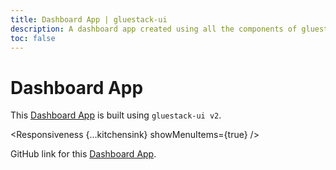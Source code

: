 ```yaml
---
title: Dashboard App | gluestack-ui
description: A dashboard app created using all the components of gluestack-ui v2
toc: false
---
```



<Meta title="with-nativewind/Apps/Dashboard App" />

# Dashboard App

This [Dashboard App](https://ui-example-nativewind.vercel.app/) is built using `gluestack-ui v2`.

<Responsiveness {...kitchensink} showMenuItems={true} />

GitHub link for this [Dashboard App](https://github.com/gluestack/ui-example-nativewind).
